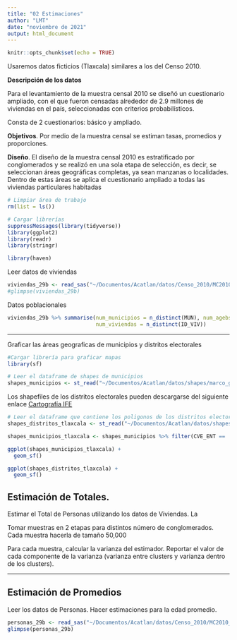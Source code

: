```yaml
---
title: "02 Estimaciones"
author: "LMT"
date: "noviembre de 2021"
output: html_document
---
```


```r
knitr::opts_chunk$set(echo = TRUE)
```


Usaremos datos ficticios (Tlaxcala) similares a los del Censo 2010. 


**Descripción de los datos**

Para el levantamiento de la muestra censal 2010 se diseñó un cuestionario ampliado, con el que fueron censadas alrededor de 2.9 millones de viviendas en el país, seleccionadas con criterios probabilísticos.

Consta de 2 cuestionarios: básico y ampliado. 

**Objetivos**. Por medio de la muestra censal se estiman tasas, promedios y proporciones.

**Diseño**. El diseño de la muestra censal 2010 es estratificado por conglomerados y se realizó en una sola etapa de selección, es decir, se seleccionan áreas geográficas completas, ya sean manzanas o localidades. Dentro de estas áreas se aplica el cuestionario ampliado a todas las viviendas particulares habitadas


```r
# Limpiar área de trabajo
rm(list = ls())
```


```r
# Cargar librerías
suppressMessages(library(tidyverse))
library(ggplot2)
library(readr)
library(stringr)

library(haven)
```


Leer datos de viviendas

```r
viviendas_29b <- read_sas("~/Documentos/Acatlan/datos/Censo_2010/MC2010_29_sas/viviendas_29b.sas7bdat", NULL)
#glimpse(viviendas_29b)
```

Datos poblacionales

```r
viviendas_29b %>% summarise(num_municipios = n_distinct(MUN), num_agebs = n_distinct(AGEB), 
                            num_viviendas = n_distinct(ID_VIV))
```



---

Graficar las áreas geograficas de municipios y distritos electorales

```r
#Cargar librería para graficar mapas
library(sf)
```


```r
# Leer el dataframe de shapes de municipios
shapes_municipios <- st_read("~/Documentos/Acatlan/datos/shapes/marco_geoestadistico_2010/municipios/Municipios_2010_5.shp")
```




Los shapefiles de los distritos electorales pueden descargarse del siguiente enlace [Cartografía IFE](http://cartografia.ife.org.mx/sige7/?distritacion=local)


```r
# Leer el dataframe que contiene los poligonos de los distritos electorales de Tlaxcala
shapes_distritos_tlaxcala <- st_read("~/Documentos/Acatlan/datos/shapes/cartografia_ife/29/DISTRITO_LOCAL.shp")
```


```r
shapes_municipios_tlaxcala <- shapes_municipios %>% filter(CVE_ENT == '29')
```

```r
ggplot(shapes_municipios_tlaxcala) + 
  geom_sf()
```



```r
ggplot(shapes_distritos_tlaxcala) +
  geom_sf()
```

## Estimación de Totales. 

Estimar el Total de Personas utilizando los datos de Viviendas. La

Tomar muestras en 2 etapas para distintos número de conglomerados. Cada muestra hacerla de tamaño 50,000

Para cada muestra, calcular la varianza del estimador. Reportar el valor de cada componente de la varianza (varianza entre clusters y varianza dentro de los clusters).

---

## Estimación de Promedios

Leer los datos de Personas. Hacer estimaciones para la edad promedio.

```r
personas_29b <- read_sas("~/Documentos/Acatlan/datos/Censo_2010/MC2010_29_sas/personas_29b.sas7bdat", NULL)
glimpse(personas_29b)
```



